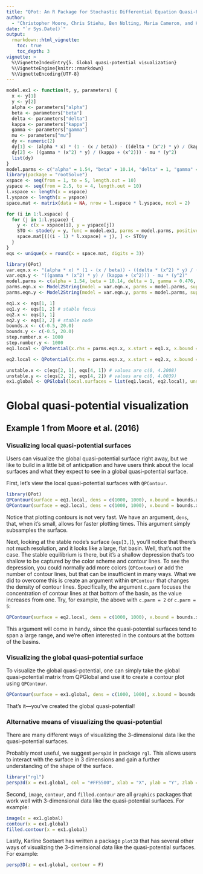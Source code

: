 ```yaml
---
title: "QPot: An R Package for Stochastic Differential Equation Quasi-Potential Analysis"
author:
  - "Christopher Moore, Chris Stieha, Ben Nolting, Maria Cameron, and Karen Abbott"
date: "`r Sys.Date()`"
output: 
  rmarkdown::html_vignette:
    toc: true
    toc_depth: 3
vignette: >
  %\VignetteIndexEntry{5. Global quasi-potential visualization}
  %\VignetteEngine{knitr::rmarkdown}
  %\VignetteEncoding{UTF-8}
---
```

```r
model.ex1 <- function(t, y, parameters) {
  x <- y[1]
  y <- y[2]
  alpha <- parameters["alpha"]
  beta <- parameters["beta"]
  delta <- parameters["delta"]
  kappa <- parameters["kappa"]
  gamma <- parameters["gamma"]
  mu <- parameters["mu"]
  dy <- numeric(2)
  dy[1] <- (alpha * x) * (1 - (x / beta)) - ((delta * (x^2) * y) / (kappa + (x^2)))
  dy[2] <- ((gamma * (x^2) * y) / (kappa + (x^2))) - mu * (y^2)
  list(dy)
}
model.parms <- c("alpha" = 1.54, "beta" = 10.14, "delta" = 1, "gamma" = 0.476, "mu" = 0.112509, "kappa" = 1)
library(package = "rootSolve")
xspace <- seq(from = 1, to = 5, length.out = 10)
yspace <- seq(from = 2.5, to = 4, length.out = 10)
l.xspace <- length(x = xspace)
l.yspace <- length(x = yspace)
space.mat <- matrix(data = NA, nrow = l.xspace * l.yspace, ncol = 2)

for (i in 1:l.xspace) {
  for (j in 1:l.yspace) {
    y <- c(x = xspace[i], y = yspace[j])
    STO <- stode(y = y, func = model.ex1, parms = model.parms, positive = T)
    space.mat[(((i - 1) * l.xspace) + j), ] <- STO$y
  }
}
eqs <- unique(x = round(x = space.mat, digits = 3))

library(QPot)
var.eqn.x <- "(alpha * x) * (1 - (x / beta)) - ((delta * (x^2) * y) / (kappa + (x^2)))"
var.eqn.y <- "((gamma * (x^2) * y) / (kappa + (x^2))) - mu * (y^2)"
model.parms <- c(alpha = 1.54, beta = 10.14, delta = 1, gamma = 0.476, kappa = 1, mu = 0.112509)
parms.eqn.x <- Model2String(model = var.eqn.x, parms = model.parms, supress.print = T)
parms.eqn.y <- Model2String(model = var.eqn.y, parms = model.parms, supress.print = T)

eq1.x <- eqs[1, 1]
eq1.y <- eqs[1, 2] # stable focus
eq2.x <- eqs[3, 1]
eq2.y <- eqs[3, 2] # stable node
bounds.x <- c(-0.5, 20.0)
bounds.y <- c(-0.5, 20.0)
step.number.x <- 1000
step.number.y <- 1000
eq1.local <- QPotential(x.rhs = parms.eqn.x, x.start = eq1.x, x.bound = bounds.x, x.num.steps = step.number.x, y.rhs = parms.eqn.y, y.start = eq1.y, y.bound = bounds.y, y.num.steps = step.number.y)

eq2.local <- QPotential(x.rhs = parms.eqn.x, x.start = eq2.x, x.bound = bounds.x, x.num.steps = step.number.x, y.rhs = parms.eqn.y, y.start = eq2.y, y.bound = bounds.y, y.num.steps = step.number.y)

unstable.x <- c(eqs[2, 1], eqs[4, 1]) # values are c(0, 4.2008)
unstable.y <- c(eqs[2, 2], eqs[4, 2]) # values are c(0, 4.0039)
ex1.global <- QPGlobal(local.surfaces = list(eq1.local, eq2.local), unstable.eq.x = unstable.x, unstable.eq.y = unstable.y, x.bound = bounds.x, y.bound = bounds.y)
```

Global quasi-potential visualization
========================================================
## Example 1 from Moore et al. (2016)
### Visualizing local quasi-potential surfaces
Users can visualize the global quasi-potential surface right away, but we like to build in a little bit of anticipation and have users think about the local surfaces and what they expect to see in a global quasi-potential surface.

First, let's view the local quasi-potential surfaces with `QPContour`.
```r
library(QPot)
QPContour(surface = eq1.local, dens = c(1000, 1000), x.bound = bounds.x, y.bound = bounds.y)
QPContour(surface = eq2.local, dens = c(1000, 1000), x.bound = bounds.x, y.bound = bounds.y)
```

Notice that plotting contours is not very fast.  We have an argument, `dens`, that, when it's small, allows for faster plotting times.  This argument simply subsamples the surface.

Next, looking at the stable node's surface (`eqs[3,]`), you'll notice that there's not much resolution, and it looks like a large, flat basin.  Well, that's not the case.  The stable equilibrium is there, but it's a shallow depression that's too shallow to be captured by the color scheme and contour lines.  To see the depression, you could normally add more colors (`QPContour`) or add the number of contour lines, but that can be insufficient in many ways.  What we did to overcome this is create an argument within `QPContour` that changes the density of contour lines.  Specifically, the argument `c.parm` focuses the concentration of contour lines at that bottom of the basin, as the value increases from one.  Try, for example, the above with `c.parm = 2` or `c.parm = 5`:

```r
QPContour(surface = eq2.local, dens = c(1000, 1000), x.bound = bounds.x, y.bound = bounds.y, c.parm = 5)
```

This argument will come in handy, since the quasi-potential surfaces tend to span a large range, and we're often interested in the contours at the bottom of the basins.

### Visualizing the global quasi-potential surface
To visualize the global quasi-potential, one can simply take the global quasi-potential matrix from QPGlobal and use it to create a contour plot using `QPContour`.

```r
QPContour(surface = ex1.global, dens = c(1000, 1000), x.bound = bounds.x, y.bound = bounds.y)
```

That's it---you've created the global quasi-potential!

### Alternative means of visualizing the quasi-potential
There are many different ways of visualizing the 3-dimensional data like the quasi-potential surfaces.

Probably most useful, we suggest `persp3d` in package `rgl`.  This allows users to interact with the surface in 3 dimensions and gain a further understanding of the shape of the surface.
```r
library("rgl")
persp3d(x = ex1.global, col = "#FF5500", xlab = "X", ylab = "Y", zlab = intToUtf8(0x03A6), xlim = c(0.05, 0.3), ylim = c(0.1, 0.3), zlim = c(0, 0.01))
```

Second, `image`, `contour`, and `filled.contour` are all `graphics` packages that work well with 3-dimensional data like the quasi-potential surfaces.  For example:

```r
image(x = ex1.global)
contour(x = ex1.global)
filled.contour(x = ex1.global)
```

Lastly, Karline Soetaert has written a package `plot3D` that has several other ways of visualizing the 3-dimensional data like the quasi-potential surfaces.  For example:

```r
persp3D(z = ex1.global, contour = F)
```
